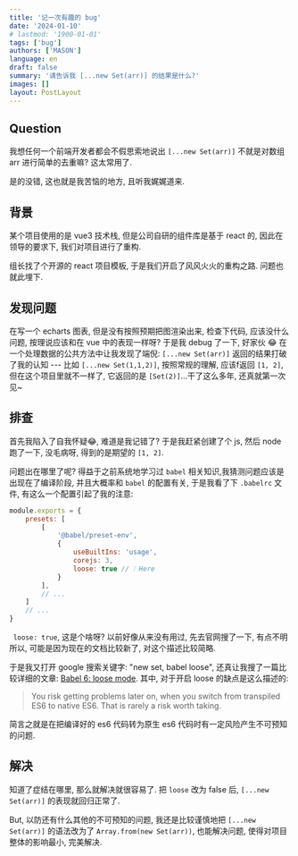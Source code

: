 ```yaml
---
title: '记一次有趣的 bug'
date: '2024-01-10'
# lastmod: '1900-01-01'
tags: ['bug']
authors: ['MASON']
language: en
draft: false
summary: '请告诉我 [...new Set(arr)] 的结果是什么?'
images: []
layout: PostLayout
---
```


## Question

我想任何一个前端开发者都会不假思索地说出 `[...new Set(arr)]` 不就是对数组 arr 进行简单的去重嘛? 这太常用了.

是的没错, 这也就是我苦恼的地方, 且听我娓娓道来.

## 背景

某个项目使用的是 vue3 技术栈, 但是公司自研的组件库是基于 react 的, 因此在领导的要求下, 我们对项目进行了重构.

组长找了个开源的 react 项目模板, 于是我们开启了风风火火的重构之路. 问题也就此埋下.

## 发现问题

在写一个 echarts 图表, 但是没有按照预期把图渲染出来, 检查下代码, 应该没什么问题, 按理说应该和在 vue 中的表现一样呀?
于是我 debug 了一下, 好家伙 😂 在一个处理数据的公共方法中让我发现了端倪: `[...new Set(arr)]` 返回的结果打破了我的认知 --- 比如 `[...new Set(1,1,2)]`, 按照常规的理解,
应该f返回 `[1, 2]`, 但在这个项目里就不一样了, 它返回的是 `[Set(2)]`...干了这么多年, 还真就第一次见~

## 排查

首先我陷入了自我怀疑😂, 难道是我记错了? 于是我赶紧创建了个 js, 然后 node 跑了一下, 没毛病呀, 得到的是期望的 `[1, 2]`.

问题出在哪里了呢? 得益于之前系统地学习过 `babel` 相关知识,我猜测问题应该是出现在了编译阶段, 并且大概率和 `babel` 的配置有关, 于是我看了下 `.babelrc` 文件, 有这么一个配置引起了我的注意:

```js:.babelrc.js
module.exports = {
    presets: [
        [
            '@babel/preset-env',
            {
                useBuiltIns: 'usage',
                corejs: 3,
                loose: true // ❕ Here
            }
        ],
        // ...
    ]
    // ...
}
```

` loose: true`, 这是个啥呀? 以前好像从来没有用过, 先去官网搜了一下, 有点不明所以, 可能是因为现在的文档比较新了, 对这个描述比较简略.

于是我又打开 google 搜索关键字: "new set, babel loose", 还真让我搜了一篇比较详细的文章: [Babel 6: loose mode](https://2ality.com/2015/12/babel6-loose-mode.html).
其中, 对于开启 loose 的缺点是这么描述的:

> You risk getting problems later on, when you switch from transpiled ES6 to native ES6. That is rarely a risk worth taking.

简言之就是在把编译好的 es6 代码转为原生 es6 代码时有一定风险产生不可预知的问题.

## 解决

知道了症结在哪里, 那么就解决就很容易了. 把 `loose` 改为 false 后, `[...new Set(arr)]` 的表现就回归正常了.

But, 以防还有什么其他的不可预知的问题, 我还是比较谨慎地把 `[...new Set(arr)]` 的语法改为了 `Array.from(new Set(arr))`, 也能解决问题, 使得对项目整体的影响最小, 完美解决.
